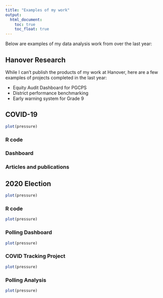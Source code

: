 ```yaml
---
title: "Examples of my work"
output:
  html_document:
    toc: true
    toc_float: true
---
```

Below are examples of my data analysis work from over the last year: 


## Hanover Research
While I can't publish the products of my work at Hanover, here are a few examples of projects completed in the last year:

* Equity Audit Dashboard for PGCPS
* District performance benchmarking
* Early warning system for Grade 9


## COVID-19

```r
plot(pressure)
```

### R code
### Dashboard
### Articles and publications

## 2020 Election
```r
plot(pressure)
```

### R code
```r
plot(pressure)
```

### Polling Dashboard



```r
plot(pressure)
```
### COVID Tracking Project
```r
plot(pressure)
```

### Polling Analysis
```r
plot(pressure)
```
